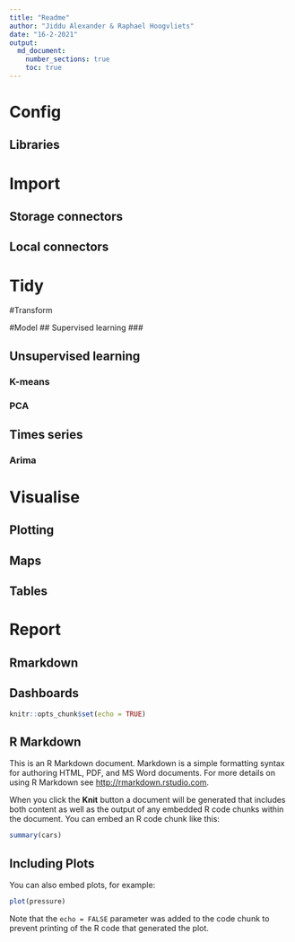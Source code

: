```yaml
---
title: "Readme"
author: "Jiddu Alexander & Raphael Hoogvliets"
date: "16-2-2021"
output:
  md_document:
    number_sections: true
    toc: true
---
```


# Config
## Libraries
## 


# Import
## Storage connectors
## Local connectors

# Tidy


#Transform




#Model
## Supervised learning
### 

## Unsupervised learning
### K-means
### PCA

## Times series
### Arima

# Visualise
## Plotting
## Maps
## Tables

# Report
## Rmarkdown
## Dashboards





```r
knitr::opts_chunk$set(echo = TRUE)
```

## R Markdown

This is an R Markdown document. Markdown is a simple formatting syntax for authoring HTML, PDF, and MS Word documents. For more details on using R Markdown see <http://rmarkdown.rstudio.com>.

When you click the **Knit** button a document will be generated that includes both content as well as the output of any embedded R code chunks within the document. You can embed an R code chunk like this:

```r
summary(cars)
```

## Including Plots

You can also embed plots, for example:

```r
plot(pressure)
```

Note that the `echo = FALSE` parameter was added to the code chunk to prevent printing of the R code that generated the plot.
